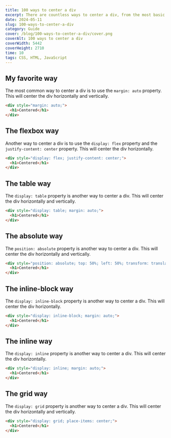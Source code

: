 ```yaml
---
title: 100 ways to center a div
excerpt: There are countless ways to center a div, from the most basic to the most uselessy complex. This article will explore some of the most common methods and provide examples of how to use them.
date: 2024-05-11
slug: 100-ways-to-center-a-div
category: Guide
cover: /blog/100-ways-to-center-a-div/cover.png
coverAlt: 100 ways to center a div
coverWidth: 5442
coverHeight: 2710
time: 10
tags: CSS, HTML, JavaScript
---
```


## My favorite way

The most common way to center a div is to use the `margin: auto` property. This will center the div horizontally and vertically.

``` html
<div style="margin: auto;">
  <h1>Centered</h1>
</div>
```

## The flexbox way

Another way to center a div is to use the `display: flex` property and the `justify-content: center` property. This will center the div horizontally.

``` html
<div style="display: flex; justify-content: center;">
  <h1>Centered</h1>  
</div>
```

## The table way

The `display: table` property is another way to center a div. This will center the div horizontally and vertically.

``` html
<div style="display: table; margin: auto;">
  <h1>Centered</h1>
</div>
```

## The absolute way

The `position: absolute` property is another way to center a div. This will center the div horizontally and vertically.

``` html
<div style="position: absolute; top: 50%; left: 50%; transform: translate(-50%, -50%);">
  <h1>Centered</h1>
</div>
```

## The inline-block way

The `display: inline-block` property is another way to center a div. This will center the div horizontally.

``` html
<div style="display: inline-block; margin: auto;">
  <h1>Centered</h1>
</div>
```

## The inline way

The `display: inline` property is another way to center a div. This will center the div horizontally.

``` html
<div style="display: inline; margin: auto;">
  <h1>Centered</h1>  
</div>
```

## The grid way

The `display: grid` property is another way to center a div. This will center the div horizontally and vertically.

``` html
<div style="display: grid; place-items: center;">
  <h1>Centered</h1>
</div>
```